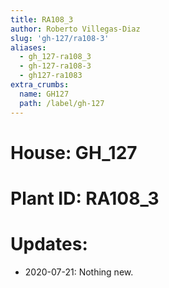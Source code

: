 ```yaml
---
title: RA108_3
author: Roberto Villegas-Diaz
slug: 'gh-127/ra108-3'
aliases:
  - gh_127-ra108_3
  - gh-127-ra108-3
  - gh127-ra1083
extra_crumbs:
  name: GH127
  path: /label/gh-127
---
```


# **House**: GH_127
# **Plant ID**: RA108_3
# **Updates**: 
 - 2020-07-21: Nothing new.

